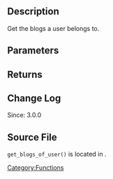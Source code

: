 == Description ==

Get the blogs a user belongs to.

== Parameters ==

{{Parameter|$user_id|integer|User ID|required}}

{{Parameter|$all|boolean|True to retrieve all blogs, or false to only retrieve blogs that are not marked as deleted, archived, or spam.|optional|false}}

== Returns ==

{{Return||array|A list of the user's blogs. False if the user was not found or an empty array if the user has no blogs.}}

== Change Log ==

Since: 3.0.0

== Source File ==

<tt>get_blogs_of_user()</tt> is located in {{Trac|wp-includes/user.php}}.


[[Category:Functions]]
